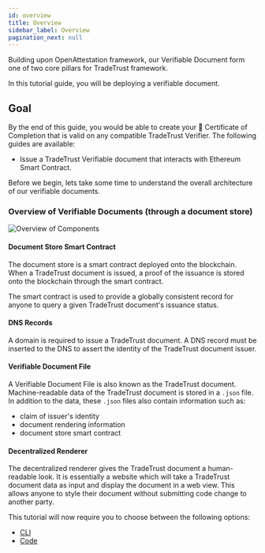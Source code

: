 ```yaml
---
id: overview
title: Overview
sidebar_label: Overview
pagination_next: null
---
```



<Flow />

Building upon OpenAttestation framework, our Verifiable Document form one of two core pillars for TradeTrust framework.

In this tutorial guide, you will be deploying a verifiable document.

## Goal

By the end of this guide, you would be able to create your 📜 Certificate of Completion that is valid on any compatible TradeTrust Verifier. The following guides are available:

- Issue a TradeTrust Verifiable document that interacts with Ethereum Smart Contract.

Before we begin, lets take some time to understand the overall architecture of our verifiable documents.

### Overview of Verifiable Documents (through a document store)

![Overview of Components](/docs/tutorial/verifiable-documents/ethereum/overview/overview.png)

#### Document Store Smart Contract

The document store is a smart contract deployed onto the blockchain. When a TradeTrust document is issued, a proof of the issuance is stored onto the blockchain through the smart contract.

The smart contract is used to provide a globally consistent record for anyone to query a given TradeTrust document's issuance status.

#### DNS Records

A domain is required to issue a TradeTrust document. A DNS record must be inserted to the DNS to assert the identity of the TradeTrust document issuer.

#### Verifiable Document File

A Verifiable Document File is also known as the TradeTrust document. Machine-readable data of the TradeTrust document is stored in a `.json` file. In addition to the data, these `.json` files also contain information such as:

- claim of issuer's identity
- document rendering information
- document store smart contract

#### Decentralized Renderer

The decentralized renderer gives the TradeTrust document a human-readable look. It is essentially a website which will take a TradeTrust document data as input and display the document in a web view. This allows anyone to style their document without submitting code change to another party.

This tutorial will now require you to choose between the following options:

- [CLI](/docs/how-tos/open-attestation/verifiable-documents/dns-txt/deploying-document-store/document-store-cli)
- [Code](/docs/how-tos/open-attestation/verifiable-documents/dns-txt/deploying-document-store/document-store-code)

<Flow />
